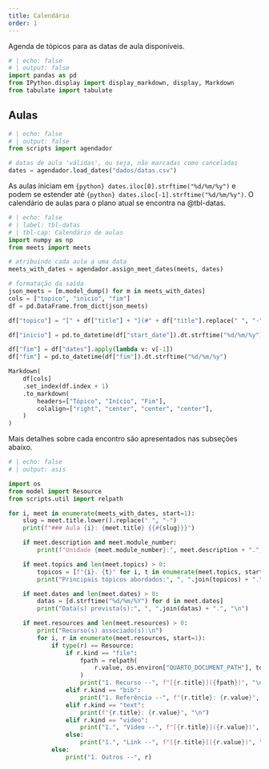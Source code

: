 ```yaml
---
title: Calendário
order: 1
---
```


Agenda de tópicos para as datas de aula disponíveis.

```python
# | echo: false
# | output: false
import pandas as pd
from IPython.display import display_markdown, display, Markdown
from tabulate import tabulate
```

## Aulas

```python
# | echo: false
# | output: false
from scripts import agendador

# datas de aula 'válidas', ou seja, não marcadas como canceladas
dates = agendador.load_dates("dados/datas.csv")
```

As aulas iniciam em `{python} dates.iloc[0].strftime("%d/%m/%y")` e podem se estender até `{python} dates.iloc[-1].strftime("%d/%m/%y")`.
O calendário de aulas para o plano atual se encontra na @tbl-datas.

```python
# | echo: false
# | label: tbl-datas
# | tbl-cap: Calendário de aulas
import numpy as np
from meets import meets

# atribuindo cada aula a uma data
meets_with_dates = agendador.assign_meet_dates(meets, dates)

# formatação da saída
json_meets = [m.model_dump() for m in meets_with_dates]
cols = ["topico", "inicio", "fim"]
df = pd.DataFrame.from_dict(json_meets)

df["topico"] = "[" + df["title"] + "](#" + df["title"].replace(" ", "-", regex=True).str.lower() + ")"

df["inicio"] = pd.to_datetime(df["start_date"]).dt.strftime("%d/%m/%y")

df["fim"] = df["dates"].apply(lambda v: v[-1])
df["fim"] = pd.to_datetime(df["fim"]).dt.strftime("%d/%m/%y")

Markdown(
    df[cols]
    .set_index(df.index + 1)
    .to_markdown(
        headers=["Tópico", "Início", "Fim"],
        colalign=["right", "center", "center", "center"],
    )
)

```

Mais detalhes sobre cada encontro são apresentados nas subseções abaixo.

```python
# | echo: false
# | output: asis

import os
from model import Resource
from scripts.util import relpath

for i, meet in enumerate(meets_with_dates, start=1):
    slug = meet.title.lower().replace(" ", "-")
    print(f"### Aula {i}: {meet.title} {{#{slug}}}")

    if meet.description and meet.module_number:
        print(f"Unidade {meet.module_number}:", meet.description + ".", "\n")

    if meet.topics and len(meet.topics) > 0:
        topicos = [f"{i}. {t}" for i, t in enumerate(meet.topics, start=1)]
        print("Principais tópicos abordados:", ", ".join(topicos) + ".", "\n")

    if meet.dates and len(meet.dates) > 0:
        datas = [d.strftime("%d/%m/%Y") for d in meet.dates]
        print("Data(s) prevista(s):", ", ".join(datas) + ".", "\n")

    if meet.resources and len(meet.resources) > 0:
        print("Recurso(s) associado(s):\n")
        for i, r in enumerate(meet.resources, start=1):
            if type(r) == Resource:
                if r.kind == "file":
                    fpath = relpath(
                        r.value, os.environ["QUARTO_DOCUMENT_PATH"], to_path=True
                    )
                    print("1. Recurso --", f"[{r.title}]({fpath})", "\n")
                elif r.kind == "bib":
                    print("1. Referência --", f"{r.title}: {r.value}", "\n")
                elif r.kind == "text":
                    print(f"{r.title}: {r.value}", "\n")
                elif r.kind == "video":
                    print("1.", "Vídeo --", f"[{r.title}]({r.value})", "\n")
                else:
                    print("1.", "Link --", f"[{r.title}]({r.value})", "\n")
            else:
                print("1. Outros --", r)

```